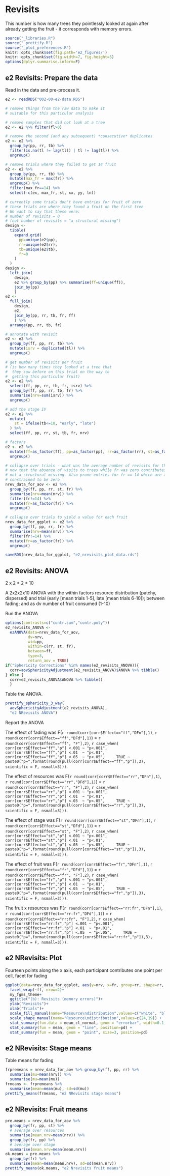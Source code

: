 #  Revisits  {.unnumbered}

This number is how many trees they pointlessly looked at again after already getting the fruit - it corresponds with memory errors.

```r
source("_libraries.R")
source("_prettify.R")
source("_plot_preferences.R")
knitr::opts_chunk$set(fig.path='e2_figures/')
knitr::opts_chunk$set(fig.width=7, fig.height=5)
options(dplyr.summarise.inform=F)
```

## e2 Revisits: Prepare the data

Read in the data and pre-process it.

```r
e2 <- readRDS("002-00-e2-data.RDS")

# remove things from the raw data to make it 
# suitable for this particular analysis

# remove samples that did not look at a tree
e2 <- e2 %>% filter(fl>0)

# remove the second (and any subsequent) *consecutive* duplicates
e2 <- e2 %>% 
  group_by(pp, rr, tb) %>% 
  filter(is.na(tl != lag(tl)) | tl != lag(tl)) %>% 
  ungroup()

# remove trials where they failed to get 14 fruit
e2 <- e2 %>%
  group_by(pp, rr, tb) %>%
  mutate(max_fr = max(fr)) %>%
  ungroup() %>%
  filter(max_fr==14) %>% 
  select(-c(ex, max_fr, st, xx, yy, ln)) 

# currently some trials don't have entries for fruit of zero
# these trials are where they found a fruit on the first tree
# We want to say that these were:
# number of revisits = 0 
# (not number of revisits = "a structural missing")
design <-
  tibble(
    expand.grid(
      pp=unique(e2$pp),
      rr=unique(e2$rr),
      tb=unique(e2$tb),
      fr=0
    )
  )
design <- 
  left_join(
    design, 
    e2 %>% group_by(pp) %>% summarise(ff=unique(ff)),
    join_by(pp)
    )
e2 <- 
  full_join(
    design, 
    e2,
    join_by(pp, rr, tb, fr, ff)
    ) %>% 
  arrange(pp, rr, tb, fr)

# annotate with revisit
e2 <- e2 %>% 
  group_by(ff, pp, rr, tb) %>% 
  mutate(isrv = duplicated(tl)) %>% 
  ungroup()  

# get number of revisits per fruit
# (is how many times they looked at a tree that 
#  they saw before on this trial on the way to 
#  getting this particular fruit)
e2 <- e2 %>% 
  select(ff, pp, rr, tb, fr, isrv) %>% 
  group_by(ff, pp, rr, tb, fr) %>% 
  summarise(nrv=sum(isrv)) %>% 
  ungroup()

# add the stage IV
e2 <- e2 %>% 
  mutate(
    st = ifelse(tb<=10, "early", "late")
  ) %>% 
  select(ff, pp, rr, st, tb, fr, nrv)

# factors
e2 <- e2 %>% 
  mutate(ff=as_factor(ff), pp=as_factor(pp), rr=as_factor(rr), st=as_factor(st)) %>% 
  ungroup()

# collapse over trials - what was the average number of revisits for this fruit,
# now that the absence of visits to trees while fr was zero contributes a zero
# not a structural missing. Also prune entries for fr == 14 which are all 
# constrained to be zero
nrev_data_for_aov <- e2 %>% 
  group_by(ff, pp, rr, st, fr) %>% 
  summarise(nrv=mean(nrv)) %>% 
  filter(fr!=14) %>% 
  mutate(fr=as_factor(fr)) %>% 
  ungroup()

# collapse over trials to yield a value for each fruit
nrev_data_for_ggplot <- e2 %>% 
  group_by(ff, pp, rr, fr) %>% 
  summarise(nrv=mean(nrv)) %>% 
  filter(fr!=14) %>% 
  mutate(fr=as_factor(fr)) %>% 
  ungroup()

saveRDS(nrev_data_for_ggplot, "e2_nrevisits_plot_data.rds")
```

## e2 Revisits: ANOVA

2 x 2 * 2 * 10

A 2x2x2x10 ANOVA with the within factors resource distribution (patchy, dispersed) and trial (early [mean trials 1-5], late [mean trials 6-10]); between fading; and as dv number of fruit consumed (1-10) 

Run the ANOVA

```r
options(contrasts=c("contr.sum","contr.poly"))
e2_revisits_ANOVA <- 
  ezANOVA(data=nrev_data_for_aov,
          dv=nrv,
          wid=pp,
          within=c(rr, st, fr),
          between=ff,
          type=3, 
          return_aov = TRUE)
if("Sphericity Corrections" %in% names(e2_revisits_ANOVA)){
  corr=aovSphericityAdjustment(e2_revisits_ANOVA)$ANOVA %>% tibble()
} else {
  corr=e2_revisits_ANOVA$ANOVA %>% tibble()  
  }
```

Table the ANOVA.

```r
prettify_sphericity_3_way(
  aovSphericityAdjustment(e2_revisits_ANOVA), 
  "e2 NRevisits ANOVA")
```

Report the ANOVA

The effect of fading was 
F(`r round(corr[corr$Effect=="ff","DFn"],1)`, 
  `r round(corr[corr$Effect=="ff","DFd"],1)`) = 
  `r round(corr[corr$Effect=="ff", "F"],2)`, 
  `r case_when(
    corr[corr$Effect=="ff","p"] <.001 ~ "p<.001",
    corr[corr$Effect=="ff","p"] <.01  ~ "p<.01",
    corr[corr$Effect=="ff","p"] <.05  ~ "p<.05",
    TRUE ~ paste0("p=",format(round(pull(corr[corr$Effect=="ff","p"]),3), scientific = F, nsmall=3)))`.


The effect of resources was 
F(`r round(corr[corr$Effect=="rr","DFn"],1)`, 
  `r round(corr[corr$Effect=="rr","DFd"],1)`) = 
  `r round(corr[corr$Effect=="rr", "F"],2)`, 
  `r case_when(
    corr[corr$Effect=="rr","p"] <.001 ~ "p<.001",
    corr[corr$Effect=="rr","p"] <.01  ~ "p<.01",
    corr[corr$Effect=="rr","p"] <.05  ~ "p<.05",
    TRUE ~ paste0("p=",format(round(pull(corr[corr$Effect=="rr","p"]),3), scientific = F, nsmall=3)))`.

The effect of stage was 
F(`r round(corr[corr$Effect=="st","DFn"],1)`, 
  `r round(corr[corr$Effect=="st","DFd"],1)`) = 
  `r round(corr[corr$Effect=="st", "F"],2)`, 
  `r case_when(
    corr[corr$Effect=="st","p"] <.001 ~ "p<.001",
    corr[corr$Effect=="st","p"] <.01  ~ "p<.01",
    corr[corr$Effect=="st","p"] <.05  ~ "p<.05",
    TRUE ~ paste0("p=",format(round(pull(corr[corr$Effect=="st","p"]),3), scientific = F, nsmall=3)))`.

The effect of fruit was 
F(`r round(corr[corr$Effect=="fr","DFn"],1)`, 
  `r round(corr[corr$Effect=="fr","DFd"],1)`) = 
  `r round(corr[corr$Effect=="fr", "F"],2)`, 
  `r case_when(
    corr[corr$Effect=="fr","p"] <.001 ~ "p<.001",
    corr[corr$Effect=="fr","p"] <.01  ~ "p<.01",
    corr[corr$Effect=="fr","p"] <.05  ~ "p<.05",
    TRUE ~ paste0("p=",format(round(pull(corr[corr$Effect=="fr","p"]),3), scientific = F, nsmall=3)))`.

The fruit x resources was 
F(`r round(corr[corr$Effect=="rr:fr","DFn"],1)`, 
  `r round(corr[corr$Effect=="rr:fr","DFd"],1)`) = 
  `r round(corr[corr$Effect=="rr:fr", "F"],2)`, 
  `r case_when(
    corr[corr$Effect=="rr:fr","p"] <.001 ~ "p<.001",
    corr[corr$Effect=="rr:fr","p"] <.01  ~ "p<.01",
    corr[corr$Effect=="rr:fr","p"] <.05  ~ "p<.05",
    TRUE ~ paste0("p=",format(round(pull(corr[corr$Effect=="rr:fr","p"]),3), scientific = F, nsmall=3)))`.

## e2 NRevisits: Plot

Fourteen points along the x axis, each participant contributes one point per cell, facet for fading

```r
ggplot(data=nrev_data_for_ggplot, aes(y=nrv, x=fr, group=rr, shape=rr, fill=rr)) +
  facet_wrap(~ff, nrow=2)+
  my_fgms_theme+
  ggtitle("(b): Revisits (memory errors)")+
  ylab("Revisits")+
  xlab("Trials")+
  scale_fill_manual(name="Resource\ndistribution",values=c("white", "black")) +
  scale_shape_manual(name="Resource\ndistribution",values=c(24,19)) +
  stat_summary(fun.data = mean_cl_normal, geom = "errorbar", width=0.1, position=pd) +
  stat_summary(fun = mean, geom = "line", position=pd) + 
  stat_summary(fun = mean, geom = "point", size=3, position=pd)
```


## e2 NRevisits: Stage means

Table means for fading

```r
frpremeans = nrev_data_for_aov %>% group_by(ff, pp, rr) %>%
  summarise(mu=mean(nrv)) %>%
  summarise(mu=mean(mu))
frmeans <- frpremeans %>%
  summarise(mean=mean(mu), sd=sd(mu))
prettify_means(frmeans, "e2 NRevisits stage means")
```

## e2 NRevisits: Fruit means

```r
pre.means = nrev_data_for_aov %>%
  group_by(fr, pp, st) %>%
  # average over resources
  summarise(mean.nrv=mean(nrv)) %>%
  group_by(fr, pp) %>%
  # average over stage
  summarise(mean.nrv=mean(mean.nrv))
ok.means = pre.means %>%
  group_by(fr) %>%
  summarise(mean=mean(mean.nrv), sd=sd(mean.nrv))
prettify_means(ok.means, "e2 Nrevisits fruit means")
```









